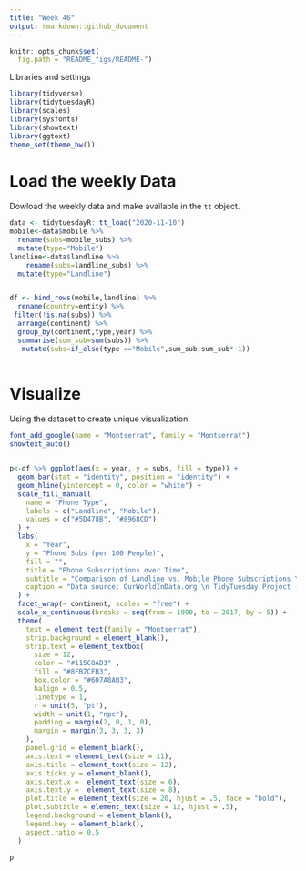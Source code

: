 ```yaml
---
title: "Week 46"
output: rmarkdown::github_document
---
```


```r
knitr::opts_chunk$set(
  fig.path = "README_figs/README-")
```


 Libraries and settings
```r
library(tidyverse)
library(tidytuesdayR)
library(scales)
library(sysfonts)
library(showtext)
library(ggtext)
theme_set(theme_bw())

```
# Load the weekly Data

Dowload the weekly data and make available in the `tt` object.
```r
data <- tidytuesdayR::tt_load("2020-11-10")
mobile<-data$mobile %>% 
  rename(subs=mobile_subs) %>% 
  mutate(type="Mobile")
landline<-data$landline %>% 
    rename(subs=landline_subs) %>% 
  mutate(type="Landline")


df <- bind_rows(mobile,landline) %>% 
  rename(country=entity) %>% 
 filter(!is.na(subs)) %>%
  arrange(continent) %>% 
  group_by(continent,type,year) %>% 
  summarise(sum_sub=sum(subs)) %>% 
   mutate(subs=if_else(type =="Mobile",sum_sub,sum_sub*-1)) 
 


```


# Visualize

Using the dataset to create unique visualization.

```r
font_add_google(name = "Montserrat", family = "Montserrat")
showtext_auto()


p<-df %>% ggplot(aes(x = year, y = subs, fill = type)) +
  geom_bar(stat = "identity", position = "identity") +
  geom_hline(yintercept = 0, color = "white") +
  scale_fill_manual(
    name = "Phone Type",
    labels = c("Landline", "Mobile"),
    values = c("#5D478B", "#8968CD")
  ) +
  labs(
    x = "Year",
    y = "Phone Subs (per 100 People)",
    fill = "",
    title = "Phone Subscriptions over Time",
    subtitle = "Comparison of Landline vs. Mobile Phone Subscriptions \n (per 100 people) by continent from 1990 to 2017",
    caption = "Data source: OurWorldInData.org \n TidyTuesday Project - week 46 \n Visualization: @Lacapary"
  ) +
  facet_wrap(~ continent, scales = "free") +
  scale_x_continuous(breaks = seq(from = 1990, to = 2017, by = 5)) +
  theme(
    text = element_text(family = "Montserrat"),
    strip.background = element_blank(),
    strip.text = element_textbox(
      size = 12,
      color = "#115C8AD3" ,
      fill = "#8FB7CFB3",
      box.color = "#607A8AB3",
      halign = 0.5,
      linetype = 1,
      r = unit(5, "pt"),
      width = unit(1, "npc"),
      padding = margin(2, 0, 1, 0),
      margin = margin(3, 3, 3, 3)
    ),
    panel.grid = element_blank(),
    axis.text = element_text(size = 11),
    axis.title = element_text(size = 12),
    axis.ticks.y = element_blank(),
    axis.text.x =  element_text(size = 6),
    axis.text.y =  element_text(size = 8),
    plot.title = element_text(size = 20, hjust = .5, face = "bold"),
    plot.subtitle = element_text(size = 12, hjust = .5),
    legend.background = element_blank(),
    legend.key = element_blank(),
    aspect.ratio = 0.5
  )

```
```r
p
```